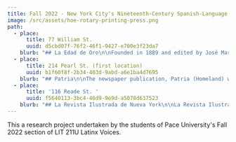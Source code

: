```yaml
---
title: Fall 2022 - New York City's Nineteenth-Century Spanish-Language Press
image: /src/assets/hoe-rotary-printing-press.png
path:
  - place:
      title: 77 William St.
      uuid: d5cbd07f-76f2-46f1-9427-e700e3f23da7
    blurb: "## La Edad de Oro\n\nFounded in 1889 and edited by José Martí, La Edad de Oro, is a publication dedicated to educating and entertaining “los niño de América.” Meaning “The Golden Age”, La Edad de Oro provided poems, essays, and other written words to the children of America. The monthly magazine lasted four months, which translates to four issues. It was located at 77 William Street, though this location no longer exists as it was replaced by the headquarters of Goldman Sachs, an investment bank. The first edition was published in July of 1889 and contains a dedication and farewell section as well as two poems, two stories, and three essays. Each issue contained poems, stories, and essays that displayed Martí’s idealism and the importance he placed on educating the youth. “The purpose of La Edad de Oro,” Martí wrote, “is for children in the Americas to know how people lived before, how we live today, in America, and in other lands as well” ([http://cubanthinkers.domains.uflib.ufl.edu/la-edad-de-oro-1889/](http://cubanthinkers.domains.uflib.ufl.edu/la-edad-de-oro-1889/)). Martí wanted to close the divide between different races and socioeconomic statuses by teaching compassion to children through this magazine. For example, there is a poem in the publication called “Los Zapaticos de Rosa” where two children of different socioeconomic status meet on a beach. One child is barefoot meanwhile the other wears little red shoes and it ends with the rich child giving her shoes to the other child. This poem showcases the divide between classes and encourages children to lessen the division by having compassion for those less fortunate. La Edad de Oro lasted only 4 issues due to conflicting views between Jose Martí and another editor, A. Dacosta Gomez. Gomez believed children should be taught to fear a single god, while Martí believed that gods were not based in reality and instead were the “poetry of imagination” (“La Edad De Oro”). in teaching children to fear God, Martí believed he would be lying to his readers, thus the end of La Edad de Oro came. Distributed in Cuba, U.S., Spain, and Venezuela, La Edad de Oro is still distributed and a part of many children’s curriculum to this day. The impact of this publication is great, and it deserves more recognition and coverage. Most information on the magazine exists in Spanish, making these grand ideas inaccessible to non-Spanish speakers. The first issue and volume is available in its entirety on the website, Gutenberg.com. Copies of the publication are also available at Fordham Library, Columbia Library, and the Public Library of Suffolk County. Some\_scholarly articles or chapters in books that have been written about La Edad de Oro are\_Hispania by Fernando G. Campoamor and Revista Hispánica Moderna by Herminio Almendros. These scholarly articles were written in Spanish in the 20th Century and mainly talk about Martí's vision for children literature based on translations. It's available to purchase on various websites listed as used and the price ranges from $7.99 to $19.99. However, making La Edad de Oro more accessible to non-Spanish speaking American children should be a priority in this field.\n\nWorks Cited: Picture:\_[https://images.app.goo.gl/62BCaqBhFAUSwGrU6](https://images.app.goo.gl/62BCaqBhFAUSwGrU6)\_ \_ \_ \_ \_ \_ \_ \_ \_ \_ \_ \_ \_ \_ \_ \_ \_ \_ \_ \_ \_ \_ \_ \_ \_ \_ \_ \_ \_ \_ \_ \_ \_ \_ \_ \_[https://www.gutenberg.org/files/19898/19898-h/19898-h.htm](https://www.gutenberg.org/files/19898/19898-h/19898-h.htm)\n\nCuba, Pearl of the Caribbean,\_[http://cubanthinkers.domains.uflib.ufl.edu/la-edad-de-oro-1889/](http://cubanthinkers.domains.uflib.ufl.edu/la-edad-de-oro-1889/).\n\nCampoamor, Fernando G. “La Edad de Oro de José Martí, Texto de Los Niños Cubanos.” Hispania, vol. 24, no. 2, 1941, pp. 178–79. JSTOR,\_[https://doi.org/10.2307/332545](https://doi.org/10.2307/332545).\n\n“La Edad De Oro.” EcuRed,\_[https://www.ecured.cu/La\\_Edad\\_de\\_Oro](https://www.ecured.cu/La_Edad_de_Oro).\n\nElizalde, Rosa Miriam. “Walking New York with Cuba's Revolutionary Poet.” The Nation, 12 Aug. 2015,\_[https://www.thenation.com/article/archive/walking-new-york-with-cubas-revolutionary-poet/](https://www.thenation.com/article/archive/walking-new-york-with-cubas-revolutionary-poet/).\_\n\nE. F. Revista Hispánica Moderna, vol. 24, no. 2/3, 1958, pp. 231–231. JSTOR,\_[http://www.jstor.org/stable/30202283](http://www.jstor.org/stable/30202283).\n"
  - place:
      title: 214 Pearl St. (first location)
      uuid: b1f60f8f-2b34-403d-9abd-a6e1ba4d7695
    blurb: "## Patria\n\nThe newspaper publication, Patria (Homeland) was originally created in the 1890's by Jose Martí during the last phase of the Cuban Revolution for independence. The papers publication site was located on, or around, what is now 214 Pearl St., which is about a 7 minute walk from our main campus building here in New York.\_ \_ \_ \_ \_ \_ \_ \_ \_ \_ \_ \_ \_ \_ \_ \_ \_ \_ \_ \_ \_ \_ \_ \_ \_ \_ \_ \_ \_ \_\n\nPatria, or free fatherland, began its circulation during Marti’s exile in New York, with it’s first publication being on March 14, 1892 created to show a sense of ‘truth’; one of his passions, which he wound up using as a weapon. The publication itself was written at a time where there was a quiet, yet influential movement going on within Latinx writing.\_ \_ \_ \_ \_ \_ \_ \_ \_ \_ \_ \_ \_ \_ \_ \_ \_ \_\n\nThe purpose of creating this publication began as an outlet for his activism, giving the Latinx community in New York a voice and revolutionize the idea of fighting for their own independence. This was similar to the American freedom that prospered around him, despite the marginalized groups within the country and imperialistic motives that impacted his community in and outside of the United States.\_ \_ \_ \_ \_ \_ \_ \_ \_ \_ \_ \_ \_ \_ \_ \_ \_ \_ \_ \_ \_ \_ \_ \_ \_ \_ \_ \_ \_ \_ \_ \_ \_ \_ \_ \_ \_ \_ \_ \_ \_ \_ \_\n\nDuring our research, we found a scholarly article on JSTOR that discusses Jose Marti’s newspaper, Patria (Homeland). We found a JSTOR political article from the book Cuban Studies entitled “José Martí and the Politics of Journalism” by Eileen McGovern, where she discusses the monumental impact Martí’s writing had at the time. McGovern includes the purpose behind the newspaper by quoting Martí directly from the first publication. Marti writes that the purpose of the publication is, “To come together and to love, and to live in the passion of the truth, this newspaper is born” (McGovern 124). According to Martí, “truth” had been his passion and weapon to which he believed would free Cuba. Patria exhibits Martí’s passion and truth in fighting for independence of the Latinx community.\n\nWorks Cited:\n\nKanellos, Nicolás, and Helvetia Martell. Hispanic Periodicals in the United States, Origins to 1960: A Brief History and Comprehensive Bibliography. Houston, Arte Publico Press, 1999. Mcgovern, Eileen. \"José Martí and the Politics of Journalism.\" Cuban Studies, vol. 25, 1995, pp. 123-46. JSTOR,\_[www.jstor.org/stable/24486085](http://www.jstor.org/stable/24486085). Accessed 12 Oct. 2022. \\\nNavarro, Oleski Miranda. \"The Periodical Patria and Racial Mobilization in the Last War for Cuban Independence.\" Age of Revolutions, 7 May 2018, [ageofrevolutions.com/2018/05/07/the-periodical-patria-and-racial-mobilization-in-the-last-war-for-cuban-independence/](ageofrevolutions.com/2018/05/07/the-periodical-patria-and-racial-mobilization-in-the-last-war-for-cuban-independence/). Accessed 12 Oct. 2022.\\\n\"Patria New York, N.Y. - 1898.\" Library of Congress,\_[www.loc.gov/item/sn86071646/](http://www.loc.gov/item/sn86071646/). Accessed 12 Oct. 2022.\n"
  - place:
      title: '116 Reade St. '
      uuid: f5640113-3bc4-46d9-9e9d-a5078d637523
    blurb: "## La Revista Ilustrada de Nueva York\n\nLa Revista Ilustrada de Nueva York (1882-?) was located at 124 Chamber Street. La Revista specialized in short novels, poetry, fashion commentary, and illustrations. This broad specialization thoroughly informed readers in a variety of subjects aside from day-to-day news. This publication company served as a platform for “renowned living writers of the Hispanic world (Kanellos 67). La Revista highlighted the work of renowned authors such as Juan Valera and Rubén Darío, and it famously served as the first newspaper company to publish José Martí’s Nuestra America. The company served an audience of middle and upper class Hispanics from a wide range of locations, even attracting readers in the Caribbean, Central, South America, and the Phillippines. La Revista Ilustrada “saw itself as thoroughly modern and progressive and identified highly with American technology, industrial, and scientific advancement” (Kanellos 68). According to author, Celso Rodriguez in “The Hispanic American Historical Review,” “…Although the emphasis of the magazine was to promote Spanish values, it offered a diversity of\_ intellectual interests, including topics dealing with the United States and Europe” (Rodríguez 763). With its progressive attitude and modern identity, La Revista Ilustrada de Nueva York promoted pan-Hispanic unity in resisting American interventionism and modern-day colonialism.\n\nWork Cited: Bolet Peraza, N. “La Revista Ilustrada De Nueva York.” 1882. de Beer, Gabriella. “IN PURSUIT OF ‘LA REVISTA ILUSTRADA,’ A 19th CENTURY NEW YORK MAGAZINE.” Bilingual Review / La Revista Bilingüe, vol. 4, 1977, pp. 145–146. Kanellos Nicolás. A Brief History of Hispanic Periodicals in the United States. Arte Publico Press, 2000. N. W. Ayer & Son's American Newspaper Annual. N.W. Ayer & Son, 1891. Rodríguez, Celso. “The Hispanic American Historical Review.” Vol. 57, no. 4, 1977.\n\nPhoto Credit: Repositoria Centroame de Patrimonio Cultural\_[https://repositorio.iiarte.ucr.ac.cr/handle/123456789/39;jsessionid=97EFCCBC014A18827A693912255BFA76](https://repositorio.iiarte.ucr.ac.cr/handle/123456789/39;jsessionid=97EFCCBC014A18827A693912255BFA76)\_Street Easy\_[https://streeteasy.com/building/124-chambers-street-new\\_york](https://streeteasy.com/building/124-chambers-street-new_york)\_La Revista Ilustrada de Nueva York. Colección de la Fundación John Boulton.\_[http://escritosdeunsalvaje.blogspot.com/2011/03/algo-mas-acerca-de-la-repatriacion-de.html](http://escritosdeunsalvaje.blogspot.com/2011/03/algo-mas-acerca-de-la-repatriacion-de.html)\n"
---
```


This a research project undertaken by the students of Pace University's Fall 2022 section of LIT 211U Latinx Voices.

